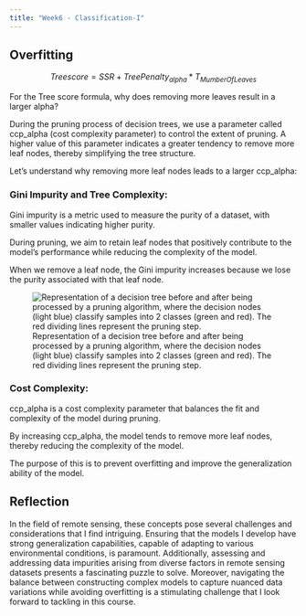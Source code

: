 ```yaml
---
title: "Week6 - Classification-I"
---
```


## Overfitting

$$Tree score = SSR + TreePenalty_{alpha}* T_{Mumber Of Leaves}$$

For the Tree score formula, why does removing more leaves result in a larger alpha?

During the pruning process of decision trees, we use a parameter called ccp_alpha (cost complexity parameter) to control the extent of pruning. A higher value of this parameter indicates a greater tendency to remove more leaf nodes, thereby simplifying the tree structure.

Let's understand why removing more leaf nodes leads to a larger ccp_alpha:

### Gini Impurity and Tree Complexity:

Gini impurity is a metric used to measure the purity of a dataset, with smaller values indicating higher purity.

During pruning, we aim to retain leaf nodes that positively contribute to the model's performance while reducing the complexity of the model.

When we remove a leaf node, the Gini impurity increases because we lose the purity associated with that leaf node.

![Representation of a decision tree before and after being processed by a pruning algorithm, where the decision nodes (light blue) classify samples into 2 classes (green and red). The red dividing lines represent the pruning step.](images/clipboard-909472583.png){fig-align="center"}

### Cost Complexity:

ccp_alpha is a cost complexity parameter that balances the fit and complexity of the model during pruning.

By increasing ccp_alpha, the model tends to remove more leaf nodes, thereby reducing the complexity of the model.

The purpose of this is to prevent overfitting and improve the generalization ability of the model.

## Reflection

In the field of remote sensing, these concepts pose several challenges and considerations that I find intriguing. Ensuring that the models I develop have strong generalization capabilities, capable of adapting to various environmental conditions, is paramount. Additionally, assessing and addressing data impurities arising from diverse factors in remote sensing datasets presents a fascinating puzzle to solve. Moreover, navigating the balance between constructing complex models to capture nuanced data variations while avoiding overfitting is a stimulating challenge that I look forward to tackling in this course.
